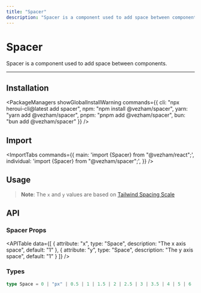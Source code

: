 ```yaml
---
title: "Spacer"
description: "Spacer is a component used to add space between components."
---
```



# Spacer

Spacer is a component used to add space between components.

<ComponentLinks component="spacer" rscCompatible />

---

<CarbonAd/>

## Installation

<PackageManagers
  showGlobalInstallWarning
  commands={{
    cli: "npx heroui-cli@latest add spacer",
    npm: "npm install @vezham/spacer",
    yarn: "yarn add @vezham/spacer",
    pnpm: "pnpm add @vezham/spacer",
    bun: "bun add @vezham/spacer"
  }}
/>


## Import

<ImportTabs
  commands={{
    main: 'import {Spacer} from "@vezham/react";',
    individual: 'import {Spacer} from "@vezham/spacer";',
  }}
/>

## Usage

<CodeDemo title="Usage" files={spacerContent.usage} />

> **Note**: The `x` and `y` values are based on [Tailwind Spacing Scale](https://tailwindcss.com/docs/space)

<Spacer y={4}/>  

## API

### Spacer Props

<APITable
  data={[
    {
      attribute: "x",
      type: "Space",
      description: "The x axis space",
      default: "1"
    },
    {
      attribute: "y", 
      type: "Space",
      description: "The y axis space",
      default: "1"
    }
  ]}
/>

### Types

```ts
type Space = 0 | "px" | 0.5 | 1 | 1.5 | 2 | 2.5 | 3 | 3.5 | 4 | 5 | 6 | 7 | 8 | 9 | 10 | 11 | 12 | 14 | 16 | 20 | 24 | 28 | 32 | 36 | 40 | 44 | 48 | 52 | 56 | 60 | 64 | 72 | 80 | 96;
```
